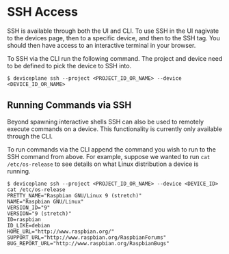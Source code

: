 
<Docs title="SSH Access">

# SSH Access

SSH is available through both the UI and CLI. To use SSH in the UI nagivate to the devices page, then to a specific device, and then to the SSH tag. You should then have access to an interactive terminal in your browser.

To SSH via the CLI run the following command. The project and device need to be defined to pick the device to SSH into.

```
$ deviceplane ssh --project <PROJECT_ID_OR_NAME> --device <DEVICE_ID_OR_NAME>
```

## Running Commands via SSH

Beyond spawning interactive shells SSH can also be used to remotely execute commands on a device. This functionality is currently only available through the CLI.

To run commands via the CLI append the command you wish to run to the SSH command from above. For example, suppose we wanted to run `cat /etc/os-release` to see details on what Linux distribution a device is running.

```
$ deviceplane ssh --project <PROJECT_ID_OR_NAME> --device <DEVICE_ID> cat /etc/os-release
PRETTY_NAME="Raspbian GNU/Linux 9 (stretch)"
NAME="Raspbian GNU/Linux"
VERSION_ID="9"
VERSION="9 (stretch)"
ID=raspbian
ID_LIKE=debian
HOME_URL="http://www.raspbian.org/"
SUPPORT_URL="http://www.raspbian.org/RaspbianForums"
BUG_REPORT_URL="http://www.raspbian.org/RaspbianBugs"
```

</Docs>

